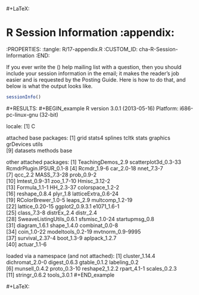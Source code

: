 #+LaTeX: \appendix


# R Session Information                                            :appendix:
:PROPERTIES:
:tangle: R/17-appendix.R
:CUSTOM_ID: cha-R-Session-Information
:END:

If you ever write the \(\mathsf{R}\) help mailing list with a
question, then you should include your session information in the
email; it makes the reader's job easier and is requested by the
Posting Guide. Here is how to do that, and below is what the output
looks like.

```r
sessionInfo()
```

#+RESULTS:
#+BEGIN_example
R version 3.0.1 (2013-05-16)
Platform: i686-pc-linux-gnu (32-bit)

locale:
[1] C

attached base packages:
 [1] grid      stats4    splines   tcltk     stats     graphics  grDevices utils    
 [9] datasets  methods   base     

other attached packages:
 [1] TeachingDemos_2.9        scatterplot3d_0.3-33     RcmdrPlugin.IPSUR_0.1-8 
 [4] Rcmdr_1.9-6              car_2.0-18               nnet_7.3-7              
 [7] qcc_2.2                  MASS_7.3-28              prob_0.9-2              
[10] lmtest_0.9-31            zoo_1.7-10               Hmisc_3.12-2            
[13] Formula_1.1-1            HH_2.3-37                colorspace_1.2-2        
[16] reshape_0.8.4            plyr_1.8                 latticeExtra_0.6-24     
[19] RColorBrewer_1.0-5       leaps_2.9                multcomp_1.2-19         
[22] lattice_0.20-15          ggplot2_0.9.3.1          e1071_1.6-1             
[25] class_7.3-8              distrEx_2.4              distr_2.4               
[28] SweaveListingUtils_0.6.1 sfsmisc_1.0-24           startupmsg_0.8          
[31] diagram_1.6.1            shape_1.4.0              combinat_0.0-8          
[34] coin_1.0-22              modeltools_0.2-19        mvtnorm_0.9-9995        
[37] survival_2.37-4          boot_1.3-9               aplpack_1.2.7           
[40] actuar_1.1-6            

loaded via a namespace (and not attached):
 [1] cluster_1.14.4  dichromat_2.0-0 digest_0.6.3    gtable_0.1.2    labeling_0.2   
 [6] munsell_0.4.2   proto_0.3-10    reshape2_1.2.2  rpart_4.1-1     scales_0.2.3   
[11] stringr_0.6.2   tools_3.0.1
#+END_example

#+LaTeX: \vfill{}

